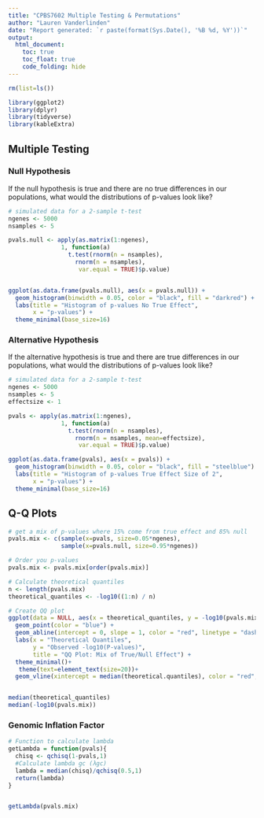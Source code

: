 ---
title: "CPBS7602 Multiple Testing & Permutations"
author: "Lauren Vanderlinden"
date: "Report generated: `r paste(format(Sys.Date(), '%B %d, %Y'))`"
output: 
  html_document:
    toc: true
    toc_float: true
    code_folding: hide
---

```{r, include=FALSE}
rm(list=ls())

library(ggplot2)
library(dplyr)
library(tidyverse)
library(kableExtra)
```

## Multiple Testing 

### Null Hypothesis 

If the null hypothesis is true and there are no true differences in our populations, what would the distributions of p-values look like?

```{r}

# simulated data for a 2-sample t-test
ngenes <- 5000
nsamples <- 5

pvals.null <- apply(as.matrix(1:ngenes), 
               1, function(a) 
                 t.test(rnorm(n = nsamples),
                   rnorm(n = nsamples), 
                    var.equal = TRUE)$p.value)


ggplot(as.data.frame(pvals.null), aes(x = pvals.null)) +
  geom_histogram(binwidth = 0.05, color = "black", fill = "darkred") +
  labs(title = "Histogram of p-values No True Effect",
       x = "p-values") +
  theme_minimal(base_size=16)
```


### Alternative Hypothesis 

If the alternative hypothesis is true and there are true differences in our populations, what would the distributions of p-values look like?


```{r}
# simulated data for a 2-sample t-test
ngenes <- 5000
nsamples <- 5
effectsize <- 1

pvals <- apply(as.matrix(1:ngenes), 
               1, function(a) 
                 t.test(rnorm(n = nsamples),
                   rnorm(n = nsamples, mean=effectsize), 
                    var.equal = TRUE)$p.value)

ggplot(as.data.frame(pvals), aes(x = pvals)) +
  geom_histogram(binwidth = 0.05, color = "black", fill = "steelblue") +
  labs(title = "Histogram of p-values True Effect Size of 2",
       x = "p-values") +
  theme_minimal(base_size=16)
```

## Q-Q Plots

```{r}
# get a mix of p-values where 15% come from true effect and 85% null  
pvals.mix <- c(sample(x=pvals, size=0.05*ngenes), 
               sample(x=pvals.null, size=0.95*ngenes))

# Order you p-values 
pvals.mix <- pvals.mix[order(pvals.mix)]

# Calculate theoretical quantiles
n <- length(pvals.mix)
theoretical_quantiles <- -log10((1:n) / n)

# Create QQ plot
ggplot(data = NULL, aes(x = theoretical_quantiles, y = -log10(pvals.mix))) +
  geom_point(color = "blue") +
  geom_abline(intercept = 0, slope = 1, color = "red", linetype = "dashed") +
  labs(x = "Theoretical Quantiles",
       y = "Observed -log10(P-values)",
       title = "QQ Plot: Mix of True/Null Effect") +
  theme_minimal()+
   theme(text=element_text(size=20))+
  geom_vline(xintercept = median(theoretical.quantiles), color = "red", size=0.5)


median(theoretical_quantiles)
median(-log10(pvals.mix))
```

### Genomic Inflation Factor 


```{r}
# Function to calculate lambda
getLambda = function(pvals){
  chisq <- qchisq(1-pvals,1)
  #Calculate lambda gc (λgc)
  lambda = median(chisq)/qchisq(0.5,1)
  return(lambda)
}


getLambda(pvals.mix)
```